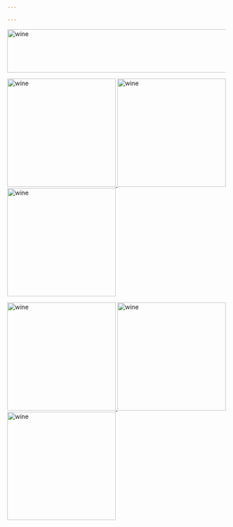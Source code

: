 ```yaml
---

---
```


<img border="0" alt="wine" src="R4tummies.png" width="800" height="100">



<a href="newpage.html"><img border="0" alt="wine" src="wine_numbers_world_final_square.png" width="250" height="250"> <a href="newpage.html"><img border="0" alt="wine" src="wine_numbers_world_final_square.png" width="250" height="250"> <a href="newpage.html"><img border="0" alt="wine" src="wine_numbers_europe_final.png" width="250" height="250">

<a href="newpage.html"><img border="0" alt="wine" src="wine_white_big1x1.png" width="250" height="250"> <a href="newpage.html"><img border="0" alt="wine" src="wine.jpg" width="250" height="250"> <a href="newpage.html"><img border="0" alt="wine" src="wine.jpg" width="250" height="250">